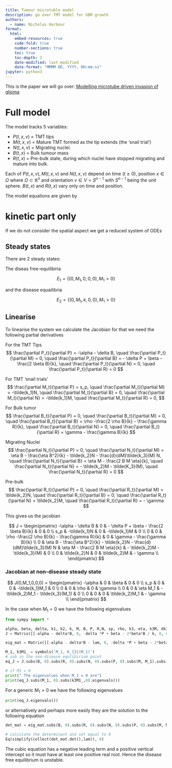 ```yaml
---
title: Tumour microtuble model
description: go over TMT model for GBM growth
authors:
  - name: Nicholas Harbour
format: 
  html:
    embed-resources: true
    code-fold: true
    number-sections: true
    toc: true
    toc-depth: 3
    date-modified: last-modified
    date-format: "MMMM DD, YYYY, HH:mm:ss"
jupyter: python3
---
```




This is the paper we will go over: [Modelling microtube driven invasion of glioma](https://doi.org/10.1007/s00285-023-02025-0)

# Full model
The model tracks 5 variables:

- $P(t,x,v)$ = TMT tips
- $M(t,x,v)$ = Mature TMT formed as the tip extends (the 'snail trial')
- $N(t,x,v)$ = Migrating nuclei.
- $B(t,x)$ = Bulk tumour mass
- $R(t,x)$ = Pre-bulk state, during which nuclei have stopped migrating and mature into bulk.

Each of $P(t,x,v), M(t,x,v)$ and $N(t,x,v)$ depend on time ($t\geq0$), position $x \in \Omega$ where $\Omega \subset \mathbb{R}^n$ and orientation $v \in V = S^{n-1}$ with $S^{n-1}$ being the unit sphere. $B(t,x)$ and $R(t,x)$ vary only on time and position. 

The model equations are given by




# kinetic part only

If we do not consider the spatial aspect we get a reduced system of ODEs


## Steady states

There are 2 steady states:

The diseas free-equilibiria

$$
    E_1 = \{ (0,M_1,0,0,0), M_1 > 0 \}
$$

and the disease equailibria

$$
    E_2 = \{ (0,M_1,k,0,0), M_1 > 0 \}
$$


## Linearise

To linearise the system we calculate the Jacobian for that we need the following partial derivatives

For the TMT Tips
$$
    \frac{\partial P_t}{\partial P} = -\alpha - \delta B, \quad
    \frac{\partial P_t}{\partial M} = 0, \quad
    \frac{\partial P_t}{\partial B} = - \delta P + \beta - \frac{2 \beta B}{k}, \quad
    \frac{\partial P_t}{\partial N} = 0, \quad
    \frac{\partial P_t}{\partial R} = 0
$$

For TMT 'snail trials'
$$
    \frac{\partial M_t}{\partial P} = s_p, \quad
    \frac{\partial M_t}{\partial M} = -\tilde{k_1}N, \quad
    \frac{\partial M_t}{\partial B} = 0, \quad
    \frac{\partial M_t}{\partial N} = -\tilde{k_1}M, \quad
    \frac{\partial M_t}{\partial R} = 0,
$$


For Bulk tumor
$$
    \frac{\partial B_t}{\partial P} = 0, \quad
    \frac{\partial B_t}{\partial M} = 0, \quad
    \frac{\partial B_t}{\partial B} = \rho -\frac{2 \rho B}{k} - \frac{\gamma R}{k}, \quad
    \frac{\partial B_t}{\partial N} = 0, \quad
    \frac{\partial B_t}{\partial R} = \gamma - \frac{\gamma B}{k}
$$

Migrating Nuclei
$$
    \frac{\partial N_t}{\partial P} = 0, \quad
    \frac{\partial N_t}{\partial M} = \eta B - \frac{\eta B^2}{k} - \tilde{k_2}N - \frac{d}{dM}\tilde{k_3}(M) N, \quad
    \frac{\partial N_t}{\partial B} = \eta M - \frac{2 B M \eta}{k}, \quad
    \frac{\partial N_t}{\partial N} = - \tilde{k_2}M - \tilde{K_3}(M), \quad
    \frac{\partial N_t}{\partial R} = 0
$$

Pre-bulk
$$
    \frac{\partial R_t}{\partial P} = 0, \quad
    \frac{\partial R_t}{\partial M} = \tilde{k_2}N, \quad
    \frac{\partial R_t}{\partial B} = 0, \quad
    \frac{\partial R_t}{\partial N} =  \tilde{k_2}M, \quad
    \frac{\partial R_t}{\partial R} = - \gamma
$$

This gives us the jacobian


$$
J = 
    \begin{pmatrix}
    -\alpha - \delta B & 0 & - \delta P + \beta - \frac{2 \beta B}{k} & 0 & 0 \\
    s_p & -\tilde{k_1}N & 0 & -\tilde{k_1}M & 0 \\
    0 & 0 & \rho -\frac{2 \rho B}{k} - \frac{\gamma R}{k} & 0 & \gamma - \frac{\gamma B}{k} \\
    0 & \eta B - \frac{\eta B^2}{k} - \tilde{k_2}N - \frac{d}{dM}\tilde{k_3}(M) N & \eta M - \frac{2 B M \eta}{k} & - \tilde{k_2}M - \tilde{k_3}(M) & 0 \\
    0 & \tilde{k_2}N & 0 &  \tilde{k_2}M & - \gamma \\
    \end{pmatrix}
$$

### Jacobian at non-disease steady state
$$
J(0,M_1,0,0,0) = 
    \begin{pmatrix}
    -\alpha & 0 &  \beta & 0 & 0 \\
    s_p & 0 & 0 & -\tilde{k_1}M_1 & 0 \\
    0 & 0 & \rho & 0 & \gamma \\
    0 & 0 & \eta M_1  & - \tilde{k_2}M_1 - \tilde{k_3}(M_1) & 0 \\
    0 & 0 & 0 &  \tilde{k_2}M_1 & - \gamma \\
    \end{pmatrix}
$$


In the case when $M_1 = 0$ we have the following eigenvalues

```python

from sympy import *

alpha, beta, delta, k1, k2, k, M, B, P, R,N, sp, rho, k3, eta, k3M, dk3M, gamma, lam = symbols('alpha beta delta, k_1 k_2 k M B P R N s_p rho k_3, eta, k_3M, dk3M, gamma lambda')
J = Matrix([[-alpha - delta*B, 0, -delta *P + beta - 2*beta*B / k, 0, 0], [sp, -k1*N,0, -k1*M, 0], [0, 0, rho - 2*rho*B/k - gamma*R/k, 0, gamma - gamma*B / k], [0, eta*B - eta*B*B/k - k2*N - dk3M*N, eta*M - 2*B*M*eta/k, -k2*M - k3M, 0], [0, k2*N, 0, k2*M, -gamma]])

eig_mat = Matrix([[-alpha - delta*B - lam, 0, -delta *P + beta - 2*beta*B / k, 0, 0], [sp, -k1*N - lam,0, -k1*M, 0], [0, 0, rho - 2*rho*B/k - gamma*R/k - lam, 0, gamma - gamma*B / k], [0, eta*B - eta*B*B/k - k2*N - dk3M*N, eta*M - 2*B*M*eta/k , -k2*M - k3M - lam, 0], [0, k2*N, 0, k2*M, -gamma - lam]])

M_1, k3M1_ = symbols('M_1, K_{3}(M_1)')
# sub in the non-disease equlibirium point
eq_J = J.subs(B, 0).subs(R, 0).subs(N, 0).subs(P, 0).subs(M, M_1).subs(dk3M, 0).subs(k3M, k3M1_)

# if M1 = 0
print(" The eigenvalues when M_1 = 0 are")
print(eq_J.subs(M_1, 0).subs(k3M1_,0).eigenvals())

```



For a generic $M_1 >0$ we have the following eigenvalues

```python

print(eq_J.eigenvals())

```

or alternatively and perhaps more easily they are the solution to the following equation

```python

det_mat = eig_mat.subs(B, 0).subs(R, 0).subs(N, 0).subs(P, 0).subs(M, M_1).subs(dk3M, 0).subs(k3M, k3M1_)

# calculate the determinant and set equal to 0
Eq(simplify(collect(det_mat.det(),lam)), 0)


```

The cubic equation has a negative leading term and a positive vertical intercept so it must have at least one positive real root. Hence the disease free equilibrium is unstable.

